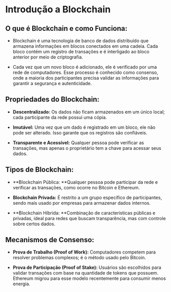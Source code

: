 # **Introdução a Blockchain**

## **O que é Blockchain e como Funciona:**

- Blockchain é uma tecnologia de banco de dados distribuído que armazena informações em blocos conectados em uma cadeia. Cada bloco contém um registro de transações e é interligado ao bloco anterior por meio de criptografia.

- Cada vez que um novo bloco é adicionado, ele é verificado por uma rede de computadores. Esse processo é conhecido como consenso, onde a maioria dos participantes precisa validar as informações para garantir a segurança e autenticidade.

## **Propriedades do Blockchain:**

- **Descentralizado:** Os dados não ficam armazenados em um único local; cada participante da rede possui uma cópia.

- **Imutável:** Uma vez que um dado é registrado em um bloco, ele não pode ser alterado. Isso garante que os registros são confiáveis.

- **Transparente e Acessível:** Qualquer pessoa pode verificar as transações, mas apenas o proprietário tem a chave para acessar seus dados.

## **Tipos de Blockchain:**

- **Blockchain Pública: **Qualquer pessoa pode participar da rede e verificar as transações, como ocorre no Bitcoin e Ethereum.

- **Blockchain Privada:** É restrito a um grupo específico de participantes, sendo mais usado por empresas para armazenar dados internos.

- **Blockchain Híbrida: **Combinação de características públicas e privadas, ideal para redes que buscam transparência, mas com controle sobre certos dados.

## **Mecanismos de Consenso:**

- **Prova de Trabalho (Proof of Work):** Computadores competem para resolver problemas complexos; é o método usado pelo Bitcoin.

- **Prova de Participação (Proof of Stake):** Usuários são escolhidos para validar transações com base na quantidade de tokens que possuem. Ethereum migrou para esse modelo recentemente para consumir menos energia.